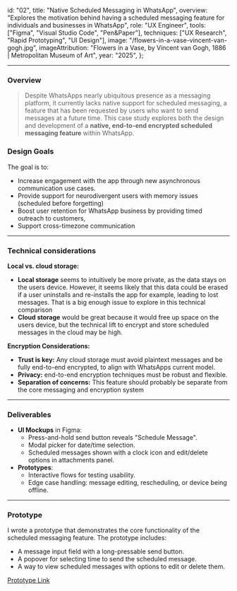   id: "02",
  title: "Native Scheduled Messaging in WhatsApp",
  overview:
    "Explores the motivation behind having a scheduled messaging feature for individuals and businesses in WhatsApp",
  role: "UX Engineer",
  tools: ["Figma", "Visual Studio Code", "Pen&Paper"],
  techniques: ["UX Research", "Rapid Prototyping", "UI Design"],
  image: "/flowers-in-a-vase-vincent-van-gogh.jpg",
  imageAttribution:
    "Flowers in a Vase, by Vincent van Gogh, 1886 | Metropolitan Museum of Art",
  year: "2025",
};

---

### Overview

> Despite WhatsApps nearly ubiquitous presence as a messaging platform, it currently lacks native support for scheduled messaging, a feature that has been requested by users who want to send messages at a future time. This case study explores both the design and development of a **native, end-to-end encrypted scheduled messaging feature** within WhatsApp.

### Design Goals

The goal is to:

- Increase engagement with the app through new asynchronous communication use cases.
- Provide support for neurodivergent users with memory issues (scheduled before forgetting)
- Boost user retention for WhatsApp business by providing timed outreach to customers,
- Support cross-timezone communication

---

### Technical considerations

**Local vs. cloud storage:**

- **Local storage** seems to intuitively be more private, as the data stays on the users device. However, it seems likely that this data could be erased if a user uninstalls and re-installs the app for example, leading to lost messages. That is a big enough issue to explore in this technical comparison
- **Cloud storage** would be great because it would free up space on the users device, but the technical lift to encrypt and store scheduled messages in the cloud may be high.

**Encryption Considerations:**

- **Trust is key:** Any cloud storage must avoid plaintext messages and be fully end-to-end encrypted, to align with WhatsApps current model.
- **Privacy:** end-to-end encryption techniques must be robust and flexible.
- **Separation of concerns:** This feature should probably be separate from the core messaging and encryption system

---

### **Deliverables**

- **UI Mockups** in Figma:
  - Press-and-hold send button reveals "Schedule Message".
  - Modal picker for date/time selection.
  - Scheduled messages shown with a clock icon and edit/delete options in attachments panel.
- **Prototypes**:
  - Interactive flows for testing usability.
  - Edge case handling: message editing, rescheduling, or device being offline.

---

### Prototype

I wrote a prototype that demonstrates the core functionality of the scheduled messaging feature. The prototype includes:

- A message input field with a long-pressable send button.
- A popover for selecting time to send the scheduled message.
- A way to view scheduled messages with options to edit or delete them.

[Prototype Link](/prototypes/scheduled-messaging)

